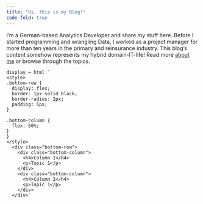 ```yaml
---
title: "Hi, this is my Blog!"
code-fold: true
---
```


I'm a German-based Analytics Developer and share my stuff here.
Before I started programming and wrangling Data, I worked as
a project manager for more than ten years in the primary and reinsurance
industry. This blog's content somehow represents my hybrid domain-IT-life!
Read more [about me](/about.qmd) or browse through the topics. 

:::{.column-page}
```ojs
display = html `
<style>
.bottom-row {
  display: flex;
  border: 1px solid black;
  border-radius: 2px;
  padding: 5px;
}

.bottom-column {
  flex: 50%;
}
}
</style>
  <div class="bottom-row">
    <div class="bottom-column">
      <h4>Column 1</h4>
      <p>Topic 1</p>
    </div>
    <div class="bottom-column">
      <h4>Column 2</h4>
      <p>Topic 1</p>
    </div>
  </div>`
```
:::